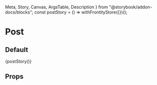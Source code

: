   Meta,
  Story,
  Canvas,
  ArgsTable,
  Description
} from "@storybook/addon-docs/blocks";
const postStory = () => withFrontityStore({})(<Post />);

<Meta title="packages/mars-theme/components/post" component={Post} />

# Post

<Description of={Post} />

## Default

<Canvas>
  <Story name="Post">{postStory()}</Story>
</Canvas>

## Props

<ArgsTable of={Post} />
